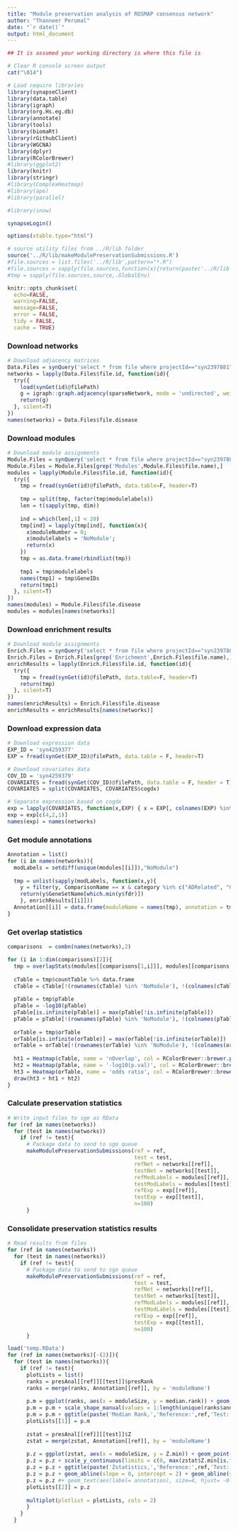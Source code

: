 ```yaml
---
title: "Module preservation analysis of ROSMAP consensus network"
author: "Thanneer Perumal"
date: "`r date()`"
output: html_document
---
```

  
```r
## It is assumed your working directory is where this file is

# Clear R console screen output
cat("\014")  

# Load require libraries
library(synapseClient)
library(data.table)
library(igraph)
library(org.Hs.eg.db)
library(annotate)
library(tools)
library(biomaRt)
library(rGithubClient)
library(WGCNA)
library(dplyr)
library(RColorBrewer)
#library(ggplot2)
library(knitr)
library(stringr)
#library(ComplexHeatmap)
#library(ape)
#library(parallel)

#library(snow)

synapseLogin()

options(xtable.type="html")

# source utility files from ../R/lib folder
source('../R/lib/makeModulePreservationSubmissions.R')
#file.sources = list.files('../R/lib',pattern="*.R")
#file.sources = sapply(file.sources,function(x){return(paste('../R/lib',x,sep='/'))})
#tmp = sapply(file.sources,source,.GlobalEnv)

knitr::opts_chunk$set(
  echo=FALSE,
  warning=FALSE,
  message=FALSE,
  error = FALSE,
  tidy = FALSE,
  cache = TRUE)
```

### Download networks
```r
# Download adjacency matrices
Data.Files = synQuery('select * from file where projectId=="syn2397881" and fileType == "rda" and method == "rankconsensus" and sparsityMethod == "sparrow2Bonferroni"')
networks = lapply(Data.Files$file.id, function(id){  
  try({
    load(synGet(id)@filePath)
    g = igraph::graph.adjacency(sparseNetwork, mode = 'undirected', weighted = NULL, diag = F)
    return(g)
  }, silent=T)
})
names(networks) = Data.Files$file.disease
```

### Download modules
```r
# Download module assignments
Module.Files = synQuery('select * from file where projectId=="syn2397881" and fileType == "tsv" and method == "rankconsensus" and sparsityMethod == "sparrow2Bonferroni"')
Module.Files = Module.Files[grep('Modules',Module.Files$file.name),]
modules = lapply(Module.Files$file.id, function(id){  
  try({
    tmp = fread(synGet(id)@filePath, data.table=F, header=T)
    
    tmp = split(tmp, factor(tmp$modulelabels))
    len = t(sapply(tmp, dim))
    
    ind = which(len[,1] < 20)
    tmp[ind] = lapply(tmp[ind], function(x){
      x$moduleNumber = 0;
      x$modulelabels = 'NoModule';
      return(x)
    })
    tmp = as.data.frame(rbindlist(tmp))
    
    tmp1 = tmp$modulelabels
    names(tmp1) = tmp$GeneIDs
    return(tmp1)
  }, silent=T)
})
names(modules) = Module.Files$file.disease
modules = modules[names(networks)]
```

### Download enrichment results
```r
# Download module assignments
Enrich.Files = synQuery('select * from file where projectId=="syn2397881" and fileType == "tsv" and method == "rankconsensus" and sparsityMethod == "sparrow2Bonferroni" and enrichmentMethod == "Fisher" and enrichmentGeneSet == "Enrichr and AD"')
Enrich.Files = Enrich.Files[grep('Enrichment',Enrich.Files$file.name),]
enrichResults = lapply(Enrich.Files$file.id, function(id){  
  try({
    tmp = fread(synGet(id)@filePath, data.table=F, header=T)        
    return(tmp)
  }, silent=T)
})
names(enrichResults) = Enrich.Files$file.disease
enrichResults = enrichResults[names(networks)]
```

### Download expression data
```r
# Download expression data
EXP_ID = 'syn4259377'
EXP = fread(synGet(EXP_ID)@filePath, data.table = F, header=T)

# Download covariates data
COV_ID = 'syn4259379'
COVARIATES = fread(synGet(COV_ID)@filePath, data.table = F, header = T)
COVARIATES = split(COVARIATES, COVARIATES$cogdx)

# Separate expression based on cogdx
exp = lapply(COVARIATES, function(x,EXP) { x = EXP[, colnames(EXP) %in% x$SampleID]; x = cbind(EXP[,'ensembl_gene_id', drop=F],x)}, EXP)
exp = exp[c(4,2,1)]
names(exp) = names(networks)
```

### Get module annotations
```r
Annotation = list()
for (i in names(networks)){
  modLabels = setdiff(unique(modules[[i]]),"NoModule")  
  
  tmp = unlist(sapply(modLabels, function(x,y){
    y = filter(y, ComparisonName == x & category %in% c("ADRelated", "GO_Biological_Process", "WikiPathways_2015", "Reactome", "OMIM_Disease", "Drug_Perturbations_from_GEO", "TargetScan_microRNA"))
    return(y$GeneSetName[which.min(y$fdr)])
    }, enrichResults[[i]]))  
  Annotation[[i]] = data.frame(moduleName = names(tmp), annotation = tmp)
}

```

### Get overlap statistics
```r
comparisons  = combn(names(networks),2)

for (i in 1:dim(comparisons)[2]){
  tmp = overlapStats(modules[[comparisons[1,i]]], modules[[comparisons[2,i]]])
  
  cTable = tmp$countTable %>% data.frame 
  cTable = cTable[!(rownames(cTable) %in% 'NoModule'), !(colnames(cTable) %in% 'NoModule')]
  
  pTable = tmp$pTable
  pTable = -log10(pTable)
  pTable[is.infinite(pTable)] = max(pTable[!is.infinite(pTable)])  
  pTable = pTable[!(rownames(pTable) %in% 'NoModule'), !(colnames(pTable) %in% 'NoModule')]
    
  orTable = tmp$orTable
  orTable[is.infinite(orTable)] = max(orTable[!is.infinite(orTable)])  
  orTable = orTable[!(rownames(orTable) %in% 'NoModule'), !(colnames(orTable) %in% 'NoModule')]
    
  ht1 = Heatmap(cTable, name = 'nOverlap', col = RColorBrewer::brewer.pal(5,'Reds'), row_title = comparisons[1,i], column_title = comparisons[2,i])
  ht2 = Heatmap(pTable, name = '-log10(p.val)', col = RColorBrewer::brewer.pal(5,'Greens'), row_title = comparisons[1,i], column_title = comparisons[2,i])
  ht3 = Heatmap(orTable, name = 'odds ratio', col = RColorBrewer::brewer.pal(5,'Greys'), row_title = comparisons[1,i], column_title = comparisons[2,i])
  draw(ht3 + ht1 + ht2)  
}
```

### Calculate preservation statistics
```r
# Write input files to sge as RData
for (ref in names(networks))
  for (test in names(networks))
    if (ref != test){
      # Package data to send to sge queue
      makeModulePreservationSubmissions(ref = ref,
                                        test = test,
                                        refNet = networks[[ref]], 
                                        testNet = networks[[test]], 
                                        refModLabels = modules[[ref]], 
                                        testModLabels = modules[[test]], 
                                        refExp = exp[[ref]], 
                                        testExp = exp[[test]],
                                        n=100)
      }    
```

### Consolidate preservation statistics results
```r
# Read results from files
for (ref in names(networks))
  for (test in names(networks))
    if (ref != test){
      # Package data to send to sge queue
      makeModulePreservationSubmissions(ref = ref,
                                        test = test,
                                        refNet = networks[[ref]], 
                                        testNet = networks[[test]], 
                                        refModLabels = modules[[ref]], 
                                        testModLabels = modules[[test]], 
                                        refExp = exp[[ref]], 
                                        testExp = exp[[test]],
                                        n=100)
      }    
```

```r
load('temp.RData')
for (ref in names(networks)[-(2)]){
  for (test in names(networks)){    
    if (ref != test){
      plotLists = list()
      ranks = presAnal[[ref]][[test]]$presRank
      ranks = merge(ranks, Annotation[[ref]], by = 'moduleName')
      
      p.m = ggplot(ranks, aes(x = moduleSize, y = median.rank)) + geom_point(aes(shape = annotation, color = annotation)) 
      p.m = p.m + scale_shape_manual(values = 1:length(unique(ranks$annotation))) #+ theme(legend.position = 'top')
      p.m = p.m + ggtitle(paste('Median Rank,','Reference:',ref,'Test:', test)) #+ geom_text(aes(label= annotation), size=4, hjust=-0.1, vjust = -0.1)
      plotLists[[1]] = p.m
      
      zstat = presAnal[[ref]][[test]]$Z 
      zstat = merge(zstat, Annotation[[ref]], by = 'moduleName')
      
      p.z = ggplot(zstat, aes(x = moduleSize, y = Z.min)) + geom_point(aes(shape = annotation, color= annotation))  + scale_size_manual(values = c(10,10))
      p.z = p.z + scale_y_continuous(limits = c(0, max(zstat$Z.min[is.finite(zstat$Z.min)])+2))
      p.z = p.z + ggtitle(paste('Zstatistics,','Reference:',ref,'Test:', test)) + scale_shape_manual(values = 1:length(unique(zstat$annotation)))
      p.z = p.z + geom_abline(slope = 0, intercept = 2) + geom_abline(slope = 0, intercept = 10)#+ theme(legend.position = 'top')      
      p.z = p.z #+ geom_text(aes(label= annotation), size=4, hjust= -0.1, vjust = -0.1)
      plotLists[[2]] = p.z
      
      multiplot(plotlist = plotLists, cols = 2)
      }
    }
  }
```
